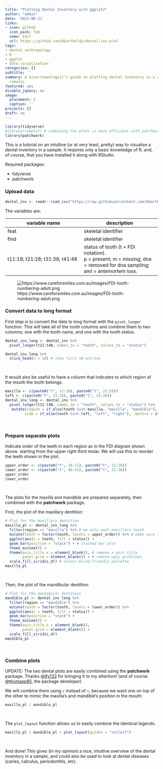 ```yaml
---
title: "Plotting Dental Inventory with ggplot2"
author: "admin"
date: '2021-06-21'
links:
- icon: github
  icon_pack: fab
  name: Edit
  url: https://github.com/bbartholdy/dental-inv-plot
tags:
- dental anthropology
- R
- ggplot
- data visualisation
categories: []
subtitle: ''
summary: A bioarchaeologist's guide to plotting dental inventory in a sample of skeletal
  remains.
featured: yes
disable_jquery: no
image:
  placement: 3
  caption: ''
projects: []
draft: no
---
```



```r
library(tidyverse)
#library(cowplot) # combining the plots is more efficient with patchwork
library(patchwork)
```

This is a tutorial on an intuitive (or at very least, pretty) way to visualise a
dental inventory in a sample. It requires only a basic knowledge of R, and, of
course, that you have installed it along with RStudio.

Required packages:

- tidyverse
- patchwork

### Upload data

```r
dental_inv <- readr::read_csv("https://raw.githubusercontent.com/bbartholdy/dental-inv-plot/main/data/dental-inv.csv")
```

The variables are:

| variable name | description |
|----|----|
| feat | skeletal identifier |
| find | skeletal identifier |
| t11:18; t21:28; t31:38; t41:48 | status of tooth (t + FDI notation). <br> p = present; m = missing; dna = removed for dna sampling; aml = antemortem loss. |

![https://www.careforsmiles.com.au/images/FDI-tooth-numbering-adult.png](/img/dental-inv-plot/FDI-tooth-numbering-adult.png)

### Convert data to long format

First step is to convert the data to long format with the `pivot_longer` function.
This will take all of the tooth columns and combine them to two columns; one with
the tooth name, and one with the tooth status.

```r
dental_inv_long <- dental_inv %>%
  pivot_longer(t11:t48, names_to = "tooth", values_to = "status")
```

```r
dental_inv_long %>%
  slice_head(n = 10) # show first 10 entries
```

<br>

It would also be useful to have a column that indicates to which region of the 
mouth the tooth belongs.

```r
maxilla <- c(paste0("t", 11:18), paste0("t", 21:28))
left <- c(paste0("t", 21:28), paste0("t", 31:38))
dental_inv_long <- dental_inv %>%
  pivot_longer(t11:t48, names_to = "tooth", values_to = "status") %>%
   mutate(region = if_else(tooth %in% maxilla, "maxilla", "mandible"), 
         side = if_else(tooth %in% left, "left", "right"), .before = status)
```

<br>

### Prepare separate plots

Indicate order of the teeth in each region as in the FDI diagram shown above. 
starting from the upper right third molar. We will use this to reorder the 
teeth shown in the plot.

```r
upper_order <- c(paste0("t", 18:11), paste0("t", 21:28))
lower_order <- c(paste0("t", 48:41), paste0("t", 31:38))
upper_order
lower_order
```

<br>

The plots for the maxilla and mandible are prepared separately, then combined
with the **patchwork** package.

First, the plot of the maxillary dentition:

```r
# Plot for the maxillary dentition
maxilla_pl <- dental_inv_long %>%
  filter(region == "maxilla") %>% # we only want maxillary teeth
  mutate(tooth = factor(tooth, levels = upper_order)) %>% # make sure the order on the plot is according to the order the teeth are positioned in the mouth
  ggplot(aes(x = tooth, fill = status)) +
  geom_bar(position = "stack") + # stacked bar plot
  theme_minimal() +
  theme(axis.title.x = element_blank(), # remove x-axis title
        panel.grid = element_blank()) + # remove ugly gridlines
  scale_fill_viridis_d() # colour-blind-friendly pallette
maxilla_pl
```

<br>

Then, the plot of the mandibular dentition:

```r
# Plot for the mandibular dentition
mandible_pl <- dental_inv_long %>%
  filter(region == "mandible") %>%
  mutate(tooth = factor(tooth, levels = lower_order)) %>%
  ggplot(aes(x = tooth, fill = status)) +
  geom_bar(position = "stack") +
  theme_minimal() +
  theme(axis.title.x = element_blank(),
        panel.grid = element_blank()) +
  scale_fill_viridis_d()
mandible_pl
```

<br>

### Combine plots

UPDATE: The two dental plots are easily combined using the **patchwork** package.
Thanks @[jfy133](https://twitter.com/jfy133) for bringing it to my 
attention! (and of course @[thomasp85](https://twitter.com/thomasp85), the 
package developer)

We will combine them using `/` instead of `+`, because we want one on top of the
other to mimic the maxilla's and mandible's position in the mouth:

```r
maxilla_pl / mandible_pl
```

<br>

The `plot_layout` function allows us to easily combine the identical
legends.

```r
maxilla_pl / mandible_pl + plot_layout(guides = "collect")
```

<br>

And done! This gives (in my opinion) a nice, intuitive overview of the dental
inventory in a sample, and could also be used to look at dental diseases 
(caries, calculus, periodontitis, etc).